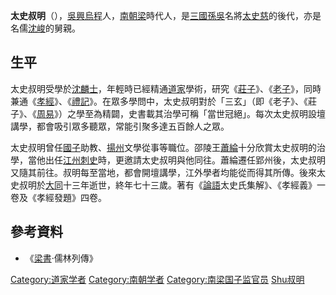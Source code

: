 '''太史叔明'''（{{bd|474年||546年||catIdx=Taishi太史叔明}}），[[吳興郡|吳興]][[乌程县|烏程]]人，[[南朝梁|南朝梁]]時代人，是[[三國|三國]][[孫吳|孫吳]]名將[[太史慈|太史慈]]的後代，亦是名儒[[沈峻|沈峻]]的舅親。

==生平==
太史叔明受學於[[沈麟士|沈麟士]]，年輕時已經精通[[道家|道家]]學術，研究《[[莊子_(書)|莊子]]》、《[[老子_(書)|老子]]》，同時兼通《[[孝經|孝經]]》、《[[禮記|禮記]]》。在眾多學問中，太史叔明對於「三玄」（即《老子》、《莊子》、《[[周易|周易]]》）之學至為精闢，史書載其治學可稱「當世冠絕」。每次太史叔明設壇講學，都會吸引眾多聽眾，常能引聚多達五百餘人之眾。

太史叔明曾任[[國子監|國子]]助教、[[揚州|揚州]]文學從事等職位。邵陵王[[蕭綸|蕭綸]]十分欣賞太史叔明的治學，當他出任[[江州|江州]][[刺史|刺史]]時，更邀請太史叔明與他同往。蕭綸遷任郢州後，太史叔明又隨其前往。叔明每至當地，都會開壇講學，江外學者均能從而得其所傳。後來太史叔明於[[大同_(南梁)|大同]]十三年逝世，終年七十三歲。著有《[[論語|論語]]太史氏集解》、《孝經義》一卷及《孝經發題》四卷。

==參考資料==
*《[[梁書|梁書]]·儒林列傳》

{{DEFAULTSORT:Taishi太史叔明}}
[[Category:道家学者|Category:道家学者]]
[[Category:南朝学者|Category:南朝学者]]
[[Category:南梁国子监官员|Category:南梁国子监官员]]
[[Category:太史姓|Shu叔明]]